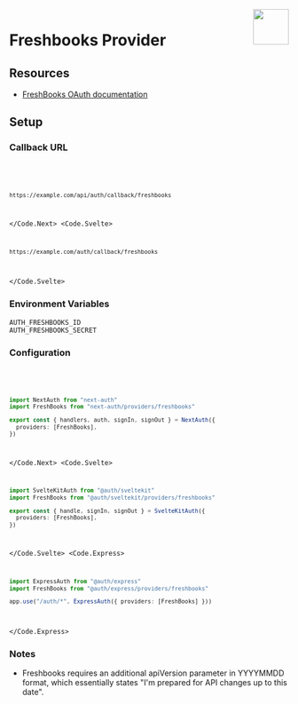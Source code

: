 
<img align="right" src="/img/providers/freshbooks.svg" height="64" width="64" />

# Freshbooks Provider

## Resources

- [FreshBooks OAuth documentation](https://developer.freshbooks.com/docs/places-api/authentication/#web-applications)

## Setup

### Callback URL

<Code>
  <Code.Next>

```bash
https://example.com/api/auth/callback/freshbooks
```

  </Code.Next>
  <Code.Svelte>

```bash
https://example.com/auth/callback/freshbooks
```

  </Code.Svelte>
</Code>

### Environment Variables

```
AUTH_FRESHBOOKS_ID
AUTH_FRESHBOOKS_SECRET
```

### Configuration

<Code>
  <Code.Next>

```ts filename="/auth.ts"
import NextAuth from "next-auth"
import FreshBooks from "next-auth/providers/freshbooks"

export const { handlers, auth, signIn, signOut } = NextAuth({
  providers: [FreshBooks],
})
```

  </Code.Next>
  <Code.Svelte>

```ts filename="/src/auth.ts"
import SvelteKitAuth from "@auth/sveltekit"
import FreshBooks from "@auth/sveltekit/providers/freshbooks"

export const { handle, signIn, signOut } = SvelteKitAuth({
  providers: [FreshBooks],
})
```

  </Code.Svelte>
  <Code.Express>

```ts filename="/src/app.ts"
import ExpressAuth from "@auth/express"
import FreshBooks from "@auth/express/providers/freshbooks"

app.use("/auth/*", ExpressAuth({ providers: [FreshBooks] }))
```

  </Code.Express>
</Code>

### Notes

- Freshbooks requires an additional apiVersion parameter in YYYYMMDD format, which essentially states "I'm prepared for API changes up to this date".
